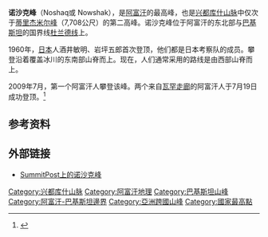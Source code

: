 {{Infobox mountain
| Name = 諾沙克峰
| other_name = '''''Nowshak''''', '''''Noshakh'''''<br>{{lang|ps|'''نوشاخ'''}}
| Photo = Noszak.jpg
| Caption =
| Elevation = {{convert|7492|m|ft|0}}
| elevation_ref = <br /><small>[[世界高山列表|第52名]]</small>
| Prominence = {{convert|2024|m|ft|0}}
| Listing = [[各國最高點列表|各國最高點列表]]
| Translation =
| Language =
| Pronunciation =
| pushpin_map = Afghanistan
| pushpin_label_position = left
| pushpin_map_caption = 諾沙克峰在阿富汗的位置<br />（阿富汗、巴基斯坦邊境）
| lat_d  = 36 | lat_m  = 25 | lat_s  = 54 | lat_NS  = N
| long_d = 71 | long_m = 49 | long_s = 42 | long_EW = E
| Location = {{flagdeco|Taliban}}[[阿富汗|阿富汗]]<br />{{flagdeco|PAK}}[[巴基斯坦|巴基斯坦]]
| Range = [[興都庫什山脈|興都庫什山脈]]
| Grid_ref_UK =
| Grid_ref_Ireland =
| Coordinates ={{Coord|36|25|54|N|71|49|42|E|type:mountain}}
| Topographic map =
| Type =
| Age =
| Last eruption =
| First ascent = 1960年<br />酒井敏明、岩坪五郎
| Easiest route = 雪／冰攀
}}

'''诺沙克峰'''（Noshaq或 Nowshak），是[[阿富汗|阿富汗]]的最高峰，也是[[兴都库什山脉|兴都库什山脉]]中仅次于[[蒂里杰米尔峰|蒂里杰米尔峰]]（7,708公尺）的第二高峰。诺沙克峰位于阿富汗的东北部与[[巴基斯坦|巴基斯坦]]的国界线[[杜兰德线|杜兰德线]]上。

1960年，[[日本|日本]]人酒井敏明、岩坪五郎首次登顶，他们都是日本考察队的成员。攀登沿着覆盖冰川的东南部山脊而上。现在，人们通常采用的路线是由西部山脊而上。

2009年7月，第一个阿富汗人攀登该峰。两个来自[[瓦罕走廊|瓦罕走廊]]的阿富汗人于7月19日成功登顶。<ref name="noshaq.com">{{Cite web |url=http://www.noshaq.com/ |title=Afghan Noshaq expedition |access-date=2019-05-07 |archive-url=https://web.archive.org/web/20130615020200/http://www.noshaq.com/ |archive-date=2013-06-15 |dead-url=yes }}</ref>

==参考资料==
{{reflist}}

==外部链接==
* [http://www.summitpost.org/parent/155156/noshaq-peak.html SummitPost上的诺沙克峰]{{Wayback|url=http://www.summitpost.org/parent/155156/noshaq-peak.html |date=20080829123446 }}
{{亞洲最高點}}
{{Afghanistan-geo-stub}}
{{coord|display=title}}

[[Category:兴都库什山脉|Category:兴都库什山脉]]
[[Category:阿富汗地理|Category:阿富汗地理]]
[[Category:巴基斯坦山峰|Category:巴基斯坦山峰]]
[[Category:阿富汗-巴基斯坦邊界|Category:阿富汗-巴基斯坦邊界]]
[[Category:亞洲跨國山峰|Category:亞洲跨國山峰]]
[[Category:國家最高點|Category:國家最高點]]